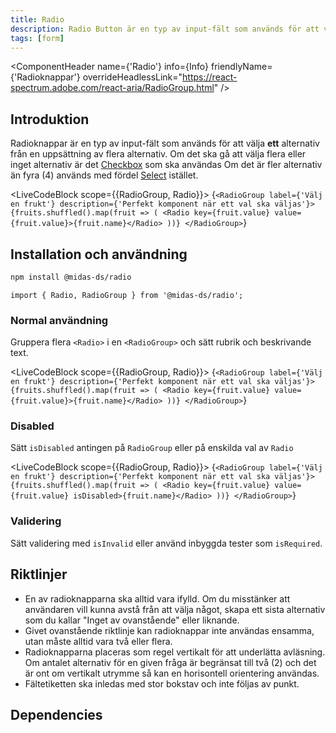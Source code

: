 ```yaml
---
title: Radio
description: Radio Button är en typ av input-fält som används för att välja ett alternativ från en uppsättning alternativ
tags: [form]
---
```



<ComponentHeader name={'Radio'} info={Info} friendlyName={'Radioknappar'} overrideHeadlessLink="https://react-spectrum.adobe.com/react-aria/RadioGroup.html" />

## Introduktion

Radioknappar är en typ av input-fält som används för att välja **ett** alternativ från en uppsättning av flera alternativ. Om det ska gå att välja flera eller inget alternativ är det [Checkbox](./checkbox.mdx) som ska användas
Om det är fler alternativ än fyra (4) används med fördel [Select](./select.mdx) istället.

<LiveCodeBlock scope={{RadioGroup, Radio}}>
{`<RadioGroup label={'Välj en frukt'} description={'Perfekt komponent när ett val ska väljas'}>
    {fruits.shuffled().map(fruit => (
      <Radio key={fruit.value} value={fruit.value}>{fruit.name}</Radio>
    ))}
</RadioGroup>`}
</LiveCodeBlock>

## Installation och användning

```bash npm2yarn
npm install @midas-ds/radio
```

```tsx
import { Radio, RadioGroup } from '@midas-ds/radio';
```

### Normal användning

Gruppera flera `<Radio>` i en `<RadioGroup>` och sätt rubrik och beskrivande text.

<LiveCodeBlock scope={{RadioGroup, Radio}}>
{`<RadioGroup label={'Välj en frukt'} description={'Perfekt komponent när ett val ska väljas'}>
    {fruits.shuffled().map(fruit => (
      <Radio key={fruit.value} value={fruit.value}>{fruit.name}</Radio>
    ))}
</RadioGroup>`}
</LiveCodeBlock>


### Disabled

Sätt `isDisabled` antingen på `RadioGroup` eller på enskilda val av `Radio`

<LiveCodeBlock scope={{RadioGroup, Radio}}>
{`<RadioGroup label={'Välj en frukt'} description={'Perfekt komponent när ett val ska väljas'}>
    {fruits.shuffled().map(fruit => (
      <Radio key={fruit.value} value={fruit.value} isDisabled>{fruit.name}</Radio>
    ))}
</RadioGroup>`}
</LiveCodeBlock>

### Validering

Sätt validering med `isInvalid` eller använd inbyggda tester som `isRequired`.


## Riktlinjer

- En av radioknapparna ska alltid vara ifylld. Om du misstänker att användaren vill kunna avstå från att välja något, skapa ett sista alternativ som du kallar "Inget av ovanstående" eller liknande.
- Givet ovanstående riktlinje kan radioknappar inte användas ensamma, utan måste alltid vara två eller flera.
- Radioknapparna placeras som regel vertikalt för att underlätta avläsning. Om antalet alternativ för en given fråga är begränsat till två (2) och det är ont om vertikalt utrymme så kan en horisontell orientering användas.
- Fältetiketten ska inledas med stor bokstav och inte följas av punkt.

## Dependencies
<ComponentFooter info={Info}/>